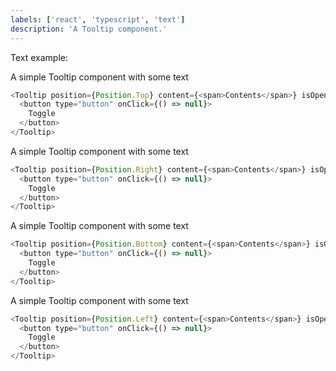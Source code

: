 ```yaml
---
labels: ['react', 'typescript', 'text']
description: 'A Tooltip component.'
---
```



Text example:

A simple Tooltip component with some text

```js live
<Tooltip position={Position.Top} content={<span>Contents</span>} isOpen>
  <button type="button" onClick={() => null}>
    Toggle
  </button>
</Tooltip>
```

A simple Tooltip component with some text

```js live
<Tooltip position={Position.Right} content={<span>Contents</span>} isOpen>
  <button type="button" onClick={() => null}>
    Toggle
  </button>
</Tooltip>
```

A simple Tooltip component with some text

```js live
<Tooltip position={Position.Bottom} content={<span>Contents</span>} isOpen>
  <button type="button" onClick={() => null}>
    Toggle
  </button>
</Tooltip>
```

A simple Tooltip component with some text

```js live
<Tooltip position={Position.Left} content={<span>Contents</span>} isOpen>
  <button type="button" onClick={() => null}>
    Toggle
  </button>
</Tooltip>
```
